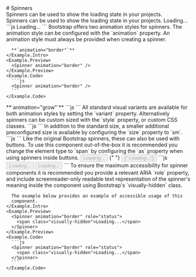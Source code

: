 
<GithubSource name="components/spinners.mdx" />
# Spinners

<div class="lead">
  Spinners can be used to show the loading state in your projects.
</div>

<div class="row gy-5 pt-3">

  <Example>
    <Example.Intro>
      Spinners can be used to show the loading state in your projects.
    </Example.Intro>
    <Example.Preview>
      <Spinner animation="border" role="status">
        <span class="visually-hidden">Loading...</span>
      </Spinner>
    </Example.Preview>
    <Example.Code>
      ```js
      <Spinner animation="border" role="status">
        <span class="visually-hidden">Loading...</span>
      </Spinner>
      ```
    </Example.Code>
  </Example>

  <Example title="Animations">
    <Example.Intro>
      Bootstrap offers two animation styles for spinners. The animation style
      can be configured with the `animation` property. An animation style
      must always be provided when creating a spinner.

      **`animation="border"`**
    </Example.Intro>
    <Example.Preview>
      <Spinner animation="border" />
    </Example.Preview>
    <Example.Code>
      ```js
      <Spinner animation="border" />
      ```
    </Example.Code>
  </Example>

  <Example>
    <Example.Intro>
      **`animation="grow"`**
    </Example.Intro>
    <Example.Preview>
      <Spinner animation="grow" />
    </Example.Preview>
    <Example.Code>
      ```js
      <Spinner animation="grow" />
      ```
    </Example.Code>
  </Example>

  <Example title="Variants">
    <Example.Intro>
      All standard visual variants are available for both animation styles by
      setting the `variant` property. Alternatively spinners can be custom
      sized with the `style` property, or custom CSS classes.
    </Example.Intro>
    <Example.Preview>
      <Spinner animation="border" variant="primary" />
      <Spinner animation="border" variant="secondary" />
      <Spinner animation="border" variant="success" />
      <Spinner animation="border" variant="danger" />
      <Spinner animation="border" variant="warning" />
      <Spinner animation="border" variant="info" />
      <Spinner animation="border" variant="light" />
      <Spinner animation="border" variant="dark" />
      <Spinner animation="grow" variant="primary" />
      <Spinner animation="grow" variant="secondary" />
      <Spinner animation="grow" variant="success" />
      <Spinner animation="grow" variant="danger" />
      <Spinner animation="grow" variant="warning" />
      <Spinner animation="grow" variant="info" />
      <Spinner animation="grow" variant="light" />
      <Spinner animation="grow" variant="dark" />
    </Example.Preview>
    <Example.Code>
      ```js
      <Spinner animation="border" variant="primary" />
      <Spinner animation="border" variant="secondary" />
      <Spinner animation="border" variant="success" />
      <Spinner animation="border" variant="danger" />
      <Spinner animation="border" variant="warning" />
      <Spinner animation="border" variant="info" />
      <Spinner animation="border" variant="light" />
      <Spinner animation="border" variant="dark" />
      <Spinner animation="grow" variant="primary" />
      <Spinner animation="grow" variant="secondary" />
      <Spinner animation="grow" variant="success" />
      <Spinner animation="grow" variant="danger" />
      <Spinner animation="grow" variant="warning" />
      <Spinner animation="grow" variant="info" />
      <Spinner animation="grow" variant="light" />
      <Spinner animation="grow" variant="dark" />
      ```
    </Example.Code>
  </Example>

  <Example title="Sizing">
    <Example.Intro>
      In addition to the standard size, a smaller additional preconfigured
      size is available by configuring the `size` property to `sm`.
    </Example.Intro>
    <Example.Preview>
      <Spinner animation="border" size="sm" />
      <Spinner animation="border" />
      <Spinner animation="grow" size="sm" />
      <Spinner animation="grow" />
    </Example.Preview>
    <Example.Code>
      ```js
      <Spinner animation="border" size="sm" />
      <Spinner animation="border" />
      <Spinner animation="grow" size="sm" />
      <Spinner animation="grow" />
      ```
    </Example.Code>
  </Example>

  <Example title="Buttons">
    <Example.Intro>
      Like the original Bootstrap spinners, these can also be used with
      buttons. To use this component out-of-the-box it is recommended you
      change the element type to `span` by configuring the `as` property when
      using spinners inside buttons.
    </Example.Intro>
    <Example.Preview>
      <Button variant="primary" disabled>
        <Spinner
          as="span"
          animation="border"
          size="sm"
          role="status"
          aria-hidden="true"
        />
        <span class="visually-hidden">Loading...</span>
      </Button>
      {" "}
      <Button variant="primary" disabled>
        <Spinner
          as="span"
          animation="grow"
          size="sm"
          role="status"
          aria-hidden="true"/>
          {" Loading..."}
        </Button>
    </Example.Preview>
    <Example.Code>
      ```js
      <Button variant="primary" disabled>
        <Spinner
          as="span"
          animation="border"
          size="sm"
          role="status"
          aria-hidden="true"
        />
        <span class="visually-hidden">Loading...</span>
      </Button>
      <Button variant="primary" disabled>
        <Spinner
          as="span"
          animation="grow"
          size="sm"
          role="status"
          aria-hidden="true"
        /> 
        Loading...
      </Button>
      ```
    </Example.Code>
  </Example>

  <Example title="Accessibility">
    <Example.Intro>
      To ensure the maximum accessibility for spinner components it is
      recommended you provide a relevant ARIA `role` property,
      and include screenreader-only readable text representation of the
      spinner's meaning inside the component using Bootstrap's `visually-hidden`
      class.

      The example below provides an example of accessible usage of this
      component.
    </Example.Intro>
    <Example.Preview>
      <Spinner animation="border" role="status">
        <span class="visually-hidden">Loading...</span>
      </Spinner>
    </Example.Preview>
    <Example.Code>
      ```js
      <Spinner animation="border" role="status">
        <span class="visually-hidden">Loading...</span>
      </Spinner>
      ```
    </Example.Code>
  </Example>


  <SpinnerApi />
</div>
